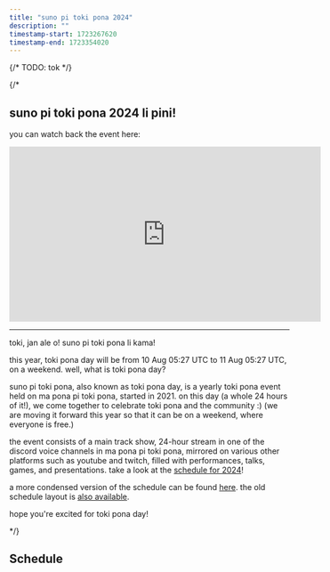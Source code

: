 ```yaml
---
title: "suno pi toki pona 2024"
description: ""
timestamp-start: 1723267620
timestamp-end: 1723354020
---
```



<YearNav lang="tok"/>

{/* TODO: tok */}

{/*
## suno pi toki pona 2024 li pini!

you can watch back the event here:

<iframe width="560" height="315" src="https://www.youtube.com/embed/videoseries?list=PLjOmpMyMxd8SrubgbRcfuUxOpmToxq5Go" title="YouTube video player" frameborder="0" allow="accelerometer; autoplay; clipboard-write; encrypted-media; gyroscope; picture-in-picture; web-share" referrerpolicy="strict-origin-when-cross-origin" allowfullscreen></iframe>

***

toki, jan ale o! suno pi toki pona li kama!

this year, toki pona day will be from <span class="date" data-value="1723267620">10 Aug 05:27 UTC</span> to <span class="date" data-value="1723354020">11 Aug 05:27 UTC</span>, on a weekend. well, what is toki pona day?

suno pi toki pona, also known as toki pona day, is a yearly toki pona event held on ma pona pi toki pona, started in 2021. on this day (a whole 24 hours of it!), we come together to celebrate toki pona and the community :) (we are moving it forward this year so that it can be on a weekend, where everyone is free.)

the event consists of a main track show,  24-hour stream in one of the discord voice channels in ma pona pi toki pona, mirrored on various other platforms such as youtube and twitch, filled with performances, talks, games, and presentations. take a look at the [schedule for 2024](https://suno.pona.la/2024/ale/en/)!

a more condensed version of the schedule can be found <a href="https://suno.pona.la/assets/schedule/2024.png">here</a>. the old schedule layout is [also available](https://suno.pona.la/2024/tenpo/).

hope you're excited for toki pona day!

*/}

## Schedule

<Schedule lang="en" from="2024.json" start={1723267800} />

